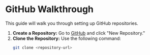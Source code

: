 # GitHub Walkthrough

This guide will walk you through setting up GitHub repositories.

1. **Create a Repository:** Go to [GitHub](https://github.com) and click "New Repository."
2. **Clone the Repository:** Use the following command:
   ```bash
   git clone <repository-url>
   ```

